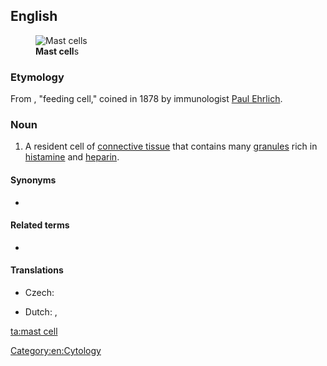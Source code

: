==English==
[[Image:SMCpolyhydroxysmall.jpg|thumb|right|'''Mast cell'''s]]
===Etymology===
From {{etyl|de|en}} {{m|de|Mastzelle|g=f}}, "feeding cell," coined in 1878 by immunologist [[w:Paul Ehrlich|Paul Ehrlich]].

===Noun===
{{en-noun|head=[[mast]] [[cell]]}}
{{wikipedia}}
# A resident cell of [[connective tissue]] that contains many [[granule]]s rich in [[histamine]] and [[heparin]].

====Synonyms====
* {{l|en|mastocyte}}

====Related terms====
* {{l|en|basophil}}

====Translations====
{{trans-top|cell}}
* Czech: {{t|cs|žírná buňka|f}}
{{trans-mid}}
* Dutch: {{t|nl|mestcel|f|m}}, {{t+|nl|mastocyt|m}}
{{trans-bottom}}

[[Category:en:Cytology]]

[[ta:mast cell]]